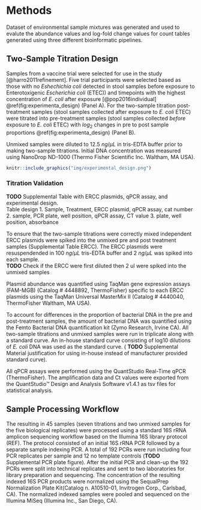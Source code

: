 # Methods
Dataset of environmental sample mixtures was generated and used to evalute the abundance values and log-fold change values for count tables generated using three different bioinformatic pipelines. 

## Two-Sample Titration Design  
Samples from a vaccine trial were selected for use in the study [@harro2011refinement].
Five trial participants were selected based as those with no _Eshechichia coli_ detected in stool samples before exposure to Enterotoxigenic _Escherichia coli_ (ETEC)) and timepoints with the highest concentration of _E. coli_ after exposure [@pop2016individual] \@ref(fig:experimenta_design) (Panel A).
For the two-sample titration post-treatment samples (stool samples collected after exposure to _E. coli_ ETEC) were titrated into pre-treatment samples (stool samples collected _before_ exposure to _E. coli_ ETEC) with $log_2$ changes in pre to post sample proportions \@ref(fig:experimenta_design) (Panel B).

Unmixed samples were diluted to 12.5 $ng/\mu L$ in tris-EDTA buffer prior to making two-sample titrations.
Initial DNA concentration was measured using NanoDrop ND-1000 (Thermo Fisher Scientific Inc. Waltham, MA USA).

```r
knitr::include_graphics("img/experimental_design.png")
```

### Titration Validation
__TODO__ Supplemental Table with ERCC plasmids, qPCR assay, and experimental design.  
Table design
1. Sample, Treatment, ERCC plasmid, qPCR assay, cat number
2. sample, PCR plate, well position, qPCR assay, CT value
3. plate, well position, absorbance


To ensure that the two-sample titrations were correctly mixed independent ERCC plasmids were spiked into the unmixed pre and post treatment samples (Supplemental Table ERCC).
The ERCC plasmids were resuspendended in 100 $ng/\mu L$ tris-EDTA buffer and 2 $ng/\mu L$ was spiked into each sample.  
__TODO__ Check if the ERCC were first diluted then 2 ul were spiked into the unmixed samples  

Plasmid abundance was quantified using TaqMan gene expression assays (FAM-MGB) (Catalog # 4448892, ThermoFisher) specific to each ERCC plasmids using the TaqMan Universal MasterMix II (Catalog # 4440040, ThermoFisher Waltham, MA USA).

To account for differences in the proportion of bacterial DNA in the pre and post-treatment samples, the amount of bacterial DNA was quantified using the Femto Bacterial DNA quantification kit (Zymo Research, Irvine CA).
All two-sample titrations and unmixed samples were run in triplicate along with a standard curve.
An in-house standard curve consisting of log10 dilutions of _E. coli_ DNA was used as the standard curve. ( __TODO__ Supplemental Material justification for using in-house instead of manufacturer provided standard curve).

All qPCR assays were performed using the QuantStudio Real-Time qPCR (ThermoFisher).
The amplification data and Ct values were exported from the QuantStudio™ Design and Analysis Software v1.4.1 as tsv files for statistical analysis.

## Sample Processing Workflow
The resulting in 45 samples (seven titrations and two unmixed samples for the five biological replicates) were processed using a standard 16S rRNA amplicon sequencing workflow based on the Illumina 16S library protocol (REF).
The protocol consisted of an initial 16S rRNA PCR followed by a separate sample indexing PCR.
A total of 192 PCRs were run including four PCR replicates per sample and 12 no template controls (__TODO__ Supplemental PCR plate figure).
After the initial PCR and clean-up the 192 PCRs were split into technical replicates and sent to two laboratories for library preparation and sequencing.
The concentration of the resulting indexed 16S PCR products were normalized using the SequalPrep Normalization Plate Kit(Catalog n. A10510-01, Invitrogen Corp., Carlsbad, CA).
The normalized indexed samples were pooled and sequenced on the Illumina MiSeq (Illumina Inc., San Diego, CA).  
